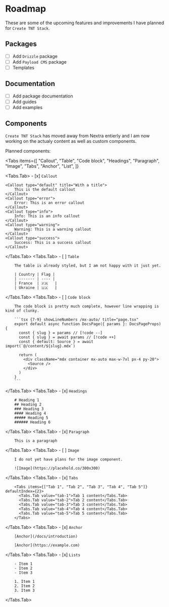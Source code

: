 
# Roadmap

These are some of the upcoming features and improvements I have planned for
`Create TNT Stack`.

## Packages

- [ ] Add `Drizzle` package
- [ ] Add `Payload CMS` package
- [ ] Templates

## Documentation

- [ ] Add package documentation
- [ ] Add guides
- [ ] Add examples

## Components

`Create TNT Stack` has moved away from Nextra entierly and I am now working on
the actualy content as well as custom components.

Planned components:

<Tabs
  items={[
    "Callout",
    "Table",
    "Code block",
    "Headings",
    "Paragraph",
    "Image",
    "Tabs",
    "Anchor",
    "List",
  ]}
>
  <Tabs.Tab>
    - [x] `Callout`

    <Callout type="default" title="With a title">
        This is the default callout
    </Callout>
    <Callout type="error">
        Error: This is an error callout
    </Callout>
    <Callout type="info">
        Info: This is an info callout
    </Callout>
    <Callout type="warning">
        Warning: This is a warning callout
    </Callout>
    <Callout type="success">
        Success: This is a success callout
    </Callout>

  </Tabs.Tab>
  <Tabs.Tab>
    - [ ] `Table`

        The table is already styled, but I am not happy with it just yet.

        | Country | Flag |
        | ------- | ---- |
        | France  | 🇫🇷   |
        | Ukraine | 🇺🇦   |

  </Tabs.Tab>
  <Tabs.Tab>
    - [ ] `Code block`

        The code block is pretty much complete, however line wrapping is kind of clunky.

        ```tsx {7-9} showLineNumbers /mx-auto/ title="page.tsx"
        export default async function DocsPage({ params }: DocsPageProps) {
          const { slug } = params // [!code --]
          const { slug } = await params // [!code ++]
          const { default: Source } = await import(`@/content/${slug}.mdx`)

          return (
            <div className="mdx container mx-auto max-w-7xl px-4 py-20">
              <Source />
            </div>
          )
        }
        ```

  </Tabs.Tab>
  <Tabs.Tab>
    - [x] `Headings`

        # Heading 1
        ## Heading 2
        ### Heading 3
        #### Heading 4
        ##### Heading 5
        ###### Heading 6

  </Tabs.Tab>
  <Tabs.Tab>
    - [x] `Paragraph`

        This is a paragraph

  </Tabs.Tab>
  <Tabs.Tab>
    - [ ] `Image`

        I do not yet have plans for the image component.

        ![Image](https://placehold.co/300x300)

  </Tabs.Tab>
  <Tabs.Tab>
    - [x] `Tabs`

        <Tabs items={["Tab 1", "Tab 2", "Tab 3", "Tab 4", "Tab 5"]} defaultIndex={2}>
          <Tabs.Tab value="tab-1">Tab 1 content</Tabs.Tab>
          <Tabs.Tab value="tab-2">Tab 2 content</Tabs.Tab>
          <Tabs.Tab value="tab-3">Tab 3 content</Tabs.Tab>
          <Tabs.Tab value="tab-4">Tab 4 content</Tabs.Tab>
          <Tabs.Tab value="tab-5">Tab 5 content</Tabs.Tab>
        </Tabs>

  </Tabs.Tab>
  <Tabs.Tab>
    - [x] `Anchor`

        [Anchor](/docs/introduction)

        [Anchor](https://example.com)

  </Tabs.Tab>
  <Tabs.Tab>
    - [x] `Lists`

        - Item 1
        - Item 2
        - Item 3

        1. Item 1
        2. Item 2
        3. Item 3

  </Tabs.Tab>
</Tabs>
